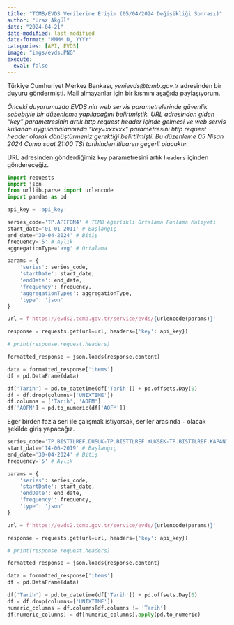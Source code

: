 ```yaml
---
title: "TCMB/EVDS Verilerine Erişim (05/04/2024 Değişikliği Sonrası)"
author: "Uraz Akgül"
date: "2024-04-21"
date-modified: last-modified
date-format: "MMMM D, YYYY"
categories: [API, EVDS]
image: "imgs/evds.PNG"
execute:
  eval: false
---
```


Türkiye Cumhuriyet Merkez Bankası, *yenievds@tcmb.gov.tr* adresinden bir duyuru göndermişti. Mail almayanlar için bir kısmını aşağıda paylaşıyorum.

*Önceki duyurumuzda EVDS nin web servis parametrelerinde güvenlik sebebiyle bir düzenleme yapılacağını belirtmiştik. URL adresinden giden "key" parametresinin artık http request header içinde gelmesi ve web servis kullanan uygulamalarınızda "key=xxxxxx" parametresini http request header olarak dönüştürmeniz gerektiği belirtilmişti. Bu düzenleme 05 Nisan 2024 Cuma saat 21:00 TSİ tarihinden itibaren geçerli olacaktır.*

URL adresinden gönderdiğimiz `key` parametresini artık `headers` içinden göndereceğiz.

```python

import requests
import json
from urllib.parse import urlencode
import pandas as pd

api_key = 'api_key'

series_code='TP.APIFON4' # TCMB Ağırlıklı Ortalama Fonlama Maliyeti
start_date='01-01-2011' # Başlangıç
end_date='30-04-2024' # Bitiş
frequency='5' # Aylık
aggregationType='avg' # Ortalama

params = {
    'series': series_code,
    'startDate': start_date,
    'endDate': end_date,
    'frequency': frequency,
    'aggregationTypes': aggregationType,
    'type': 'json'
}

url = f'https://evds2.tcmb.gov.tr/service/evds/{urlencode(params)}'

response = requests.get(url=url, headers={'key': api_key})

# print(response.request.headers)

formatted_response = json.loads(response.content)

data = formatted_response['items']
df = pd.DataFrame(data)

df['Tarih'] = pd.to_datetime(df['Tarih']) + pd.offsets.Day(0)
df = df.drop(columns=['UNIXTIME'])
df.columns = ['Tarih', 'AOFM']
df['AOFM'] = pd.to_numeric(df['AOFM'])

```

Eğer birden fazla seri ile çalışmak istiyorsak, seriler arasında `-` olacak şekilde giriş yapacağız.

```python

series_code='TP.BISTTLREF.DUSUK-TP.BISTTLREF.YUKSEK-TP.BISTTLREF.KAPANIS' # Türk Lirası Gecelik Referans Faiz Oranı
start_date='14-06-2019' # Başlangıç
end_date='30-04-2024' # Bitiş
frequency='5' # Aylık

params = {
    'series': series_code,
    'startDate': start_date,
    'endDate': end_date,
    'frequency': frequency,
    'type': 'json'
}

url = f'https://evds2.tcmb.gov.tr/service/evds/{urlencode(params)}'

response = requests.get(url=url, headers={'key': api_key})

# print(response.request.headers)

formatted_response = json.loads(response.content)

data = formatted_response['items']
df = pd.DataFrame(data)

df['Tarih'] = pd.to_datetime(df['Tarih']) + pd.offsets.Day(0)
df = df.drop(columns=['UNIXTIME'])
numeric_columns = df.columns[df.columns != 'Tarih']
df[numeric_columns] = df[numeric_columns].apply(pd.to_numeric)

```